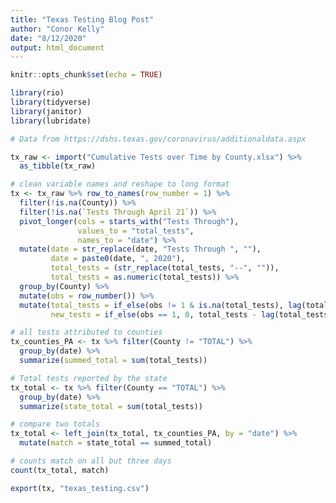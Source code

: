 ---
title: "Texas Testing Blog Post"
author: "Conor Kelly"
date: "8/12/2020"
output: html_document
---

```{r setup, include=FALSE}
knitr::opts_chunk$set(echo = TRUE)

library(rio)
library(tidyverse)
library(janitor)
library(lubridate)

# Data from https://dshs.texas.gov/coronavirus/additionaldata.aspx

tx_raw <- import("Cumulative Tests over Time by County.xlsx") %>%
  as_tibble(tx_raw)

# clean variable names and reshape to long format
tx <- tx_raw %>% row_to_names(row_number = 1) %>%
  filter(!is.na(County)) %>%
  filter(!is.na(`Tests Through April 21`)) %>%
  pivot_longer(cols = starts_with("Tests Through"),
               values_to = "total_tests",
               names_to = "date") %>%
  mutate(date = str_replace(date, "Tests Through ", ""),
         date = paste0(date, ", 2020"),
         total_tests = (str_replace(total_tests, "--", "")),
         total_tests = as.numeric(total_tests)) %>%
  group_by(County) %>%
  mutate(obs = row_number()) %>%
  mutate(total_tests = if_else(obs != 1 & is.na(total_tests), lag(total_tests, na.rm = TRUE) , total_tests),
         new_tests = if_else(obs == 1, 0, total_tests - lag(total_tests, na.rm = TRUE)))

# all tests attributed to counties
tx_counties_PA <- tx %>% filter(County != "TOTAL") %>%
  group_by(date) %>%
  summarize(summed_total = sum(total_tests))

# Total tests reported by the state
tx_total <- tx %>% filter(County == "TOTAL") %>%
  group_by(date) %>%
  summarize(state_total = sum(total_tests)) 

# compare two totals
tx_total <- left_join(tx_total, tx_counties_PA, by = "date") %>%
  mutate(match = state_total == summed_total)

# counts match on all but three days
count(tx_total, match)

export(tx, "texas_testing.csv")




```
